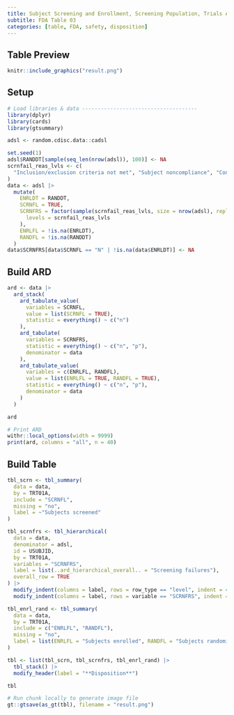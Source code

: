 ```yaml
---
title: Subject Screening and Enrollment, Screening Population, Trials A and B
subtitle: FDA Table 03
categories: [table, FDA, safety, disposition]
---
```


::: panel-tabset
## Table Preview

```r
knitr::include_graphics("result.png")
```

## Setup

```r
# Load libraries & data -------------------------------------
library(dplyr)
library(cards)
library(gtsummary)

adsl <- random.cdisc.data::cadsl

set.seed(1)
adsl$RANDDT[sample(seq_len(nrow(adsl)), 100)] <- NA
scrnfail_reas_lvls <- c(
  "Inclusion/exclusion criteria not met", "Subject noncompliance", "Consent withdrawn", "Other"
)
data <- adsl |>
  mutate(
    ENRLDT = RANDDT,
    SCRNFL = TRUE,
    SCRNFRS = factor(sample(scrnfail_reas_lvls, size = nrow(adsl), replace = TRUE),
      levels = scrnfail_reas_lvls
    ),
    ENRLFL = !is.na(ENRLDT),
    RANDFL = !is.na(RANDDT)
  )
data$SCRNFRS[data$SCRNFL == "N" | !is.na(data$ENRLDT)] <- NA
```

## Build ARD

```r
ard <- data |>
  ard_stack(
    ard_tabulate_value(
      variables = SCRNFL,
      value = list(SCRNFL = TRUE),
      statistic = everything() ~ c("n")
    ),
    ard_tabulate(
      variables = SCRNFRS,
      statistic = everything() ~ c("n", "p"),
      denominator = data
    ),
    ard_tabulate_value(
      variables = c(ENRLFL, RANDFL),
      value = list(ENRLFL = TRUE, RANDFL = TRUE),
      statistic = everything() ~ c("n", "p"),
      denominator = data
    )
  )

ard
```

```r
# Print ARD
withr::local_options(width = 9999)
print(ard, columns = "all", n = 40)
```

## Build Table

```r
tbl_scrn <- tbl_summary(
  data = data,
  by = TRT01A,
  include = "SCRNFL",
  missing = "no",
  label = ~"Subjects screened"
)

tbl_scrnfrs <- tbl_hierarchical(
  data = data,
  denominator = adsl,
  id = USUBJID,
  by = TRT01A,
  variables = "SCRNFRS",
  label = list(..ard_hierarchical_overall.. = "Screening failures"),
  overall_row = TRUE
) |>
  modify_indent(columns = label, rows = row_type == "level", indent = 4L) |>
  modify_indent(columns = label, rows = variable == "SCRNFRS", indent = 8L)

tbl_enrl_rand <- tbl_summary(
  data = data,
  by = TRT01A,
  include = c("ENRLFL", "RANDFL"),
  missing = "no",
  label = list(ENRLFL = "Subjects enrolled", RANDFL = "Subjects randomized")
)

tbl <- list(tbl_scrn, tbl_scrnfrs, tbl_enrl_rand) |>
  tbl_stack() |>
  modify_header(label = "**Disposition**")

tbl
```

```r
# Run chunk locally to generate image file
gt::gtsave(as_gt(tbl), filename = "result.png")
```

```r
```
:::
